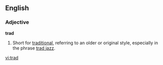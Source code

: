 ==English==

===Adjective===
'''trad'''

# Short for [[traditional]], referring to an older or original style, especially in the phrase [[trad jazz]].

[[vi:trad]]